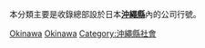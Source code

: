 本分類主要是收錄總部設於日本'''[[沖繩縣|沖繩縣]]'''內的公司行號。
{{日本行政區劃分類導航|公司}}
{{Commonscat|Companies based in Okinawa prefecture}}

[[Category:日本各都道府縣公司|Okinawa]]
[[Category:九州地方經濟|Okinawa]]
[[Category:沖繩縣社會|Category:沖繩縣社會]]